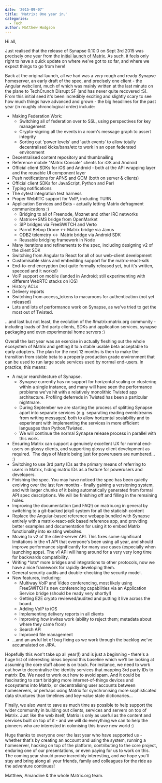 ```yaml
---
date: '2015-09-07'
title: 'Matrix: One year in.'
categories:
  - Tech
author: Matthew Hodgson
---
```


Hi all,

Just realised that the release of Synapse 0.10.0 on Sept 3rd 2015 was precisely one year from the <a href="http://matrix.org/blog/2014/09/03/welcome-to-the-matrix-blog/">initial launch of Matrix</a>. As such, it feels only right to have a quick update on where we've got to so far, and where we expect things to go from here!

Back at the original launch, all we had was a *very* rough and ready Synapse homeserver, an early draft of the spec, and precisely one client - the Angular webclient, much of which was mainly written at the last minute on the plane to TechCrunch Disrupt SF (and has never quite recovered :S). From this initial seed it's been incredibly exciting and slightly scary to see how much things have advanced and grown - the big headlines for the past year (in roughly chronological order) include:
<ul>
	<li>Making Federation Work:
<ul>
	<li>Switching all of federation over to SSL, using perspectives for key management</li>
	<li>Crypto-signing all the events in a room's message graph to assert integrity</li>
	<li>Sorting out 'power levels' and 'auth events' to allow totally decentralised kicks/bans/etc to work in an open federated environment</li>
</ul>
</li>
	<li>Decentralised content repository and thumbnailing</li>
	<li>Reference mobile "Matrix Console" clients for iOS and Android</li>
	<li>Official client SDKs for iOS and Android - both at the API wrapping layer and the reusable UI component layer</li>
	<li>Push notifications for APNS and GCM (both on server &amp; clients)</li>
	<li>Official client SDKs for JavaScript, Python and Perl</li>
	<li>Typing notifications</li>
	<li>The sytest integration test harness</li>
	<li>Proper WebRTC support for VoIP, including TURN.</li>
	<li>Application Services and Bots - actually letting Matrix defragment communications :)
<ul>
	<li>Bridging to all of Freenode, Moznet and other IRC networks</li>
	<li>Matrix&lt;-&gt;SMS bridge from OpenMarket</li>
	<li>SIP bridges via FreeSWITCH and Verto</li>
	<li>Parrot Bebop Drone &lt;-&gt; Matrix bridge via Janus</li>
	<li>ODB2 telemetry &lt;-&gt;  Matrix bridge via Android SDK</li>
	<li>Reusable bridging framework in Node</li>
</ul>
</li>
	<li>Many iterations and refinements to the spec, including designing v2 of the client SDK</li>
	<li>Switching from Angular to React for all of our web-client development</li>
	<li>Customisable skins and embedding support for the matrix-react-sdk</li>
	<li>End-to-end encryption (not quite formally released yet, but it's written, specced and it works!)</li>
	<li>VoIP support on mobile (landed in Android; still experimenting with different WebRTC stacks on iOS)</li>
	<li>History ACLs</li>
	<li>Delivery reports</li>
	<li>Switching from access_tokens to macaroons for authentication (not yet released)</li>
	<li>Lots and lots of performance work on Synapse, as we've tried to get the most out of Twisted.</li>
</ul>
...and last but not least, the evolution of the #matrix:matrix.org community - including loads of 3rd party clients, SDKs and application services, synapse packaging and even experimental home servers :)

Overall the last year was an exercise in actually fleshing out the whole ecosystem of Matrix and getting it to a stable usable beta acceptable to early adopters. The plan for the next 12 months is then to make the transition from stable beta to a properly production grade environment that can be used to run large scale services used by normal end-users. In practice, this means:
<ul>
	<li>A major rearchitecture of Synapse.
<ul>
	<li>Synapse currently has no support for horizontal scaling or clustering within a single instance, and many will have seen the performance problems we've hit with a relatively monolithic Twisted app architecture. Profiling deferreds in Twisted has been a particular nightmare.</li>
	<li>During September we are starting the process of splitting Synapse apart into separate services (e.g. separating reading eventstreams from writing messages) both to allow horizontal scalability and to experiment with implementing the services in more efficient languages than Python/Twisted.</li>
	<li>We will continue the normal Synapse release process in parallel with this work.</li>
</ul>
</li>
	<li>Ensuring Matrix can support a genuinely excellent UX for normal end-users on glossy clients, and supporting glossy client development as required.  The days of Matrix being just for powerusers are numbered... :)</li>
	<li>Switching to use 3rd party IDs as the primary means of referring to users in Matrix, hiding matrix IDs as a feature for powerusers and developers.</li>
	<li>Finishing the spec. You may have noticed the spec has been quietly evolving over the last few months - finally gaining a versioning system, and with larger chunks of it being automatically generated from formal API spec descriptions. We will be finishing off and filling in the remaining holes.</li>
	<li>Improving the documentation (and FAQ!) on matrix.org in general by switching to a git-backed jekyll system for all the staticish content</li>
	<li>Replace the Angular-based reference webapp bundled with Synapse entirely with a matrix-react-sdk based reference app, and providing better examples and documentation for using it to embed Matrix functionality into existing websites.</li>
	<li>Moving to v2 of the client-server API. This fixes some significant limitations in the v1 API that everyone's been using all year, and should improve performance significantly for many use cases (especially when launching apps). The v1 API will hang around for a very very long time for backwards compatibility.</li>
	<li>Writing *lots* more bridges and integrations to other protocols, now we have a nice framework for rapidly developing them.</li>
	<li>General security audits and double-checking the security model.</li>
	<li>New features, including:
<ul>
	<li>Multiway VoIP and Video conferencing, most likely using FreeSWITCH's new conferencing capabilities via an Application Service bridge (should be ready very shortly!)</li>
	<li>Getting E2E crypto reviewed/audited and putting it live across the board.</li>
	<li>Adding VoIP to iOS</li>
	<li>Implementing delivery reports in all clients</li>
	<li>Improving how invites work (ability to reject them; metadata about where they came from)</li>
	<li>Search API</li>
	<li>Improved file management</li>
</ul>
</li>
	<li>...and an awful lot of bug fixing as we work through the backlog we've accumulated on JIRA.</li>
</ul>
Hopefully this won't take up all year(!) and is just a beginning - there's a huge list of interesting ideas beyond this baseline which we'll be looking at assuming the core stuff above is on track. For instance, we need to work out how to decentralise the identity services that mapping 3rd party IDs to matrix IDs. We need to work out how to avoid spam. And it could be fascinating to start bridging more internet-of-things devices and ecosystems into Matrix, or decentralising user accounts between homeservers, or perhaps using Matrix for synchronising more sophisticated data structures than timelines and key-value state dictionaries...

Finally, we also want to save as much time as possible to help support the wider community in building out clients, services and servers on top of Matrix. Just like the web itself, Matrix is only as useful as the content and services built on top of it - and we will do everything we can to help the pioneers who are interested in colonising this brave new world :)

Huge thanks to everyone over the last year who have supported us - whether that's by creating an account and using the system, running a homeserver, hacking on top of the platform, contributing to the core project, enduring one of our presentations, or even paying for us to work on this. The coming year should prove incredibly interesting, and we hope you'll stay and bring along all your friends, family and colleagues for the ride as the adventure continues!

Matthew, Amandine &amp; the whole Matrix.org team.